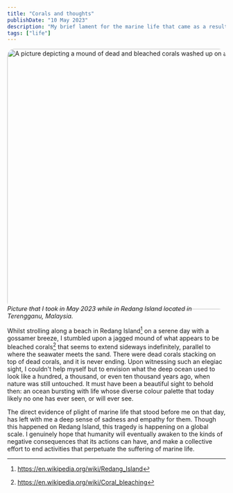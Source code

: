 ```yaml
---
title: "Corals and thoughts"
publishDate: "10 May 2023"
description: "My brief lament for the marine life that came as a result of visiting a beach"
tags: ["life"]
---
```



<div style="align-self: center;">
	<Image
		src="../../src/assets/20230501_075927.jpg"
		alt="A picture depicting a mound of dead and bleached corals washed up on a beach with sea water in the background"
		height="600px"
		width="971px"
		style="margin-bottom:-10px; border-radius: 17px;"
		class="shadow-wo"
	></Image>
	<span style="font-style: italic; font-weight: 400">
		Picture that I took in May 2023 while in Redang Island located in Terengganu, Malaysia.
	</span>
</div>

Whilst strolling along a beach in Redang Island[^RedangIsland] on a serene day with a gossamer breeze, I stumbled upon a jagged mound of what appears to be bleached corals[^BleachedCorals] that seems to extend sideways indefinitely, parallel to where the seawater meets the sand.
There were dead corals stacking on top of dead corals, and it is never ending. Upon witnessing such an elegiac sight, I couldn't help myself but to envision what the deep ocean used to look like a hundred, a thousand, or even ten thousand years ago, when nature was still untouched. It must have been a beautiful sight to behold then: an ocean bursting with life whose diverse colour palette that today likely no one has ever seen, or will ever see.

The direct evidence of plight of marine life that stood before me on that day, has left with me a deep sense of sadness and empathy for them. Though this happened on Redang Island, this tragedy is happening on a global scale. I genuinely hope that humanity will eventually awaken to the kinds of negative consequences that its actions can have, and make a collective effort to end activities that perpetuate the suffering of marine life.

[^RedangIsland]: https://en.wikipedia.org/wiki/Redang_Island
[^BleachedCorals]: https://en.wikipedia.org/wiki/Coral_bleaching
